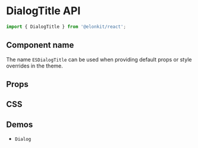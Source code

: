 
<Meta title="Components API/DialogTitle" />

# DialogTitle API

```js
import { DialogTitle } from '@elonkit/react';
```

## Component name

The name `ESDialogTitle` can be used when providing default props or style overrides in the theme.

## Props

<TableInterface name="DialogTitleProps" variant="props" />

## CSS

<TableInterface name="DialogTitleClasses" variant="css" />

## Demos

<ul>
  <li>
    <LinkTo kind="components-Dialog" story="demo">
      <code>Dialog</code>
    </LinkTo>
  </li>
</ul>
